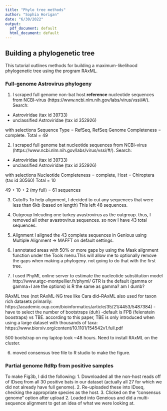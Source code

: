 ```yaml
---
title: "Phylo tree methods"
author: "Sophia Horigan"
date: "6/30/2022"
output:
  pdf_document: default
  html_document: default
---
```


## Building a phylogenetic tree

This tutorial outlines methods for building a maximum-likelihood phylogenetic tree using the program RAxML.

### Full-genome Astrovirus phylogeny

1. I scraped full genome non-bat host **reference** nucleotide sequences from  NCBI-virus (https://www.ncbi.nlm.nih.gov/labs/virus/vssi/#/).
Search:
* Astroviridae (tax id 39733)
* unclassified Astroviridae (tax id 352926)

with selections Sequence Type = RefSeq, RefSeq Genome Completeness = complete.
Total = 49

2. I scraped full genome bat nucleotide sequences from NCBI-virus (https://www.ncbi.nlm.nih.gov/labs/virus/vssi/#/).
Search:
* Astroviridae (tax id 39733)
* unclassified Astroviridae (tax id 352926)

with selections Nucleotide Completeness = complete, Host = Chiroptera (tax id 30560)
Total = 10

49 + 10 + 2 (my full) = 61 sequences
 
3. Cutoffs
To help alignment, I decided to cut any sequences that were less than 6kb (based on length)
This left 48 sequences.

3. Outgroup
Inlcuding one turkey avastrovirus as the outgroup. thus, I removed all other avastrovirus sequences. so now I have 43 total sequences.

4. Alignment
I aligned the 43 complete sequences in Genious using Multiple Alignment -> MAFFT on default settings.

5. I annotated areas with 50% or more gaps by using the Mask alignment function under the Tools menu.This will allow me to optionally remove the gaps when making a phylogeny. not going to do that with the first tree.

5. I used PhyML online server to estimate the nucleotide substitution model
http://www.atgc-montpellier.fr/phyml/
GTR is the default (gamma or gamma+I are the options) is R the same as gamma? am I dumb?

RAxML tree (not RAxML-NG tree like Cara did--RAxML also used for taxon rich datasets primarily: https://academic.oup.com/bioinformatics/article/35/21/4453/5487384)
-have to select the number of bootstraps (duh)
-default is FPB (felenstein boostraps) vs TBE. according to this paper, TBE is only introduced when using a large dataset with thousands of taxa: https://www.biorxiv.org/content/10.1101/154542v1.full.pdf

500 bootstrap on my laptop took ~48 hours. Need to install RAxML on the cluster.

6. moved consensus tree file to R studio to make the figure.

### Partial genome RdRp from positive samples

To make Fig3b, I did the following:
1. Downloaded all the non-host reads off of IDseq from all 30 positive bats in our dataset (actually all 27 for which we did not already have full genome).
2. Re-uploaded these into IDseq, checking the appropriate species as the host.
3. Clicked on the "consensus genome" option after upload
2. Loaded into Geneious and did a multi-sequence alignment to get an idea of what we were looking at.
